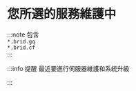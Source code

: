 # 您所選的服務維護中

:::note
包含  
`*.brid.gq`  
`*.brid.cf`  
:::

:::info 提醒
最近要進行伺服器維護和系統升級  

:::